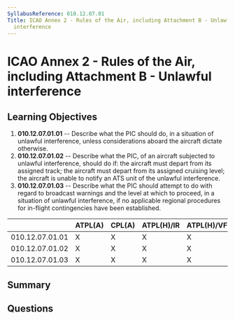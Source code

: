 ```yaml
---
SyllabusReference: 010.12.07.01
Title: ICAO Annex 2 - Rules of the Air, including Attachment B - Unlawful
  interference
---
```


# ICAO Annex 2 - Rules of the Air, including Attachment B - Unlawful interference

## Learning Objectives

1. **010.12.07.01.01** -- Describe what the PIC should do, in a situation of
   unlawful interference, unless considerations aboard the aircraft dictate
   otherwise.
2. **010.12.07.01.02** -- Describe what the PIC, of an aircraft subjected to
   unlawful interference, should do if: the aircraft must depart from its
   assigned track; the aircraft must depart from its assigned cruising level;
   the aircraft is unable to notify an ATS unit of the unlawful interference.
3. **010.12.07.01.03** -- Describe what the PIC should attempt to do with regard
   to broadcast warnings and the level at which to proceed, in a situation of
   unlawful interference, if no applicable regional procedures for in-flight
   contingencies have been established.

|                 | ATPL(A) | CPL(A) | ATPL(H)/IR | ATPL(H)/VFR | CPL(H) | IR  | CBIR(A) |
| --------------- | ------- | ------ | ---------- | ----------- | ------ | --- | ------- |
| 010.12.07.01.01 | X       | X      | X          | X           | X      |     |         |
| 010.12.07.01.02 | X       | X      | X          | X           | X      |     |         |
| 010.12.07.01.03 | X       | X      | X          | X           | X      |     |         |

## Summary

## Questions
